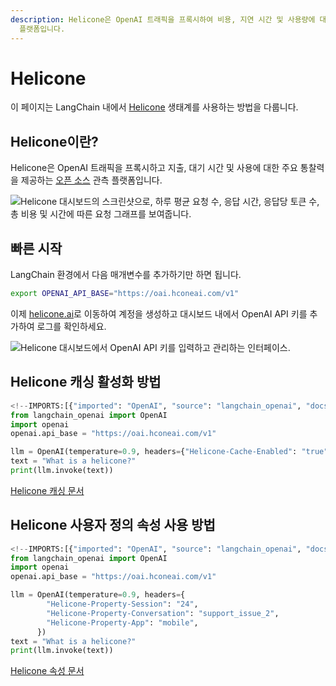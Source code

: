 ```yaml
---
description: Helicone은 OpenAI 트래픽을 프록시하여 비용, 지연 시간 및 사용량에 대한 주요 통찰력을 제공하는 오픈 소스 관측
  플랫폼입니다.
---
```


# Helicone

이 페이지는 LangChain 내에서 [Helicone](https://helicone.ai) 생태계를 사용하는 방법을 다룹니다.

## Helicone이란?

Helicone은 OpenAI 트래픽을 프록시하고 지출, 대기 시간 및 사용에 대한 주요 통찰력을 제공하는 [오픈 소스](https://github.com/Helicone/helicone) 관측 플랫폼입니다.

![Helicone 대시보드의 스크린샷으로, 하루 평균 요청 수, 응답 시간, 응답당 토큰 수, 총 비용 및 시간에 따른 요청 그래프를 보여줍니다.](/img/HeliconeDashboard.png "Helicone Dashboard")

## 빠른 시작

LangChain 환경에서 다음 매개변수를 추가하기만 하면 됩니다.

```bash
export OPENAI_API_BASE="https://oai.hconeai.com/v1"
```


이제 [helicone.ai](https://www.helicone.ai/signup)로 이동하여 계정을 생성하고 대시보드 내에서 OpenAI API 키를 추가하여 로그를 확인하세요.

![Helicone 대시보드에서 OpenAI API 키를 입력하고 관리하는 인터페이스.](/img/HeliconeKeys.png "Helicone API Key Input")

## Helicone 캐싱 활성화 방법

```python
<!--IMPORTS:[{"imported": "OpenAI", "source": "langchain_openai", "docs": "https://api.python.langchain.com/en/latest/llms/langchain_openai.llms.base.OpenAI.html", "title": "Helicone"}]-->
from langchain_openai import OpenAI
import openai
openai.api_base = "https://oai.hconeai.com/v1"

llm = OpenAI(temperature=0.9, headers={"Helicone-Cache-Enabled": "true"})
text = "What is a helicone?"
print(llm.invoke(text))
```


[Helicone 캐싱 문서](https://docs.helicone.ai/advanced-usage/caching)

## Helicone 사용자 정의 속성 사용 방법

```python
<!--IMPORTS:[{"imported": "OpenAI", "source": "langchain_openai", "docs": "https://api.python.langchain.com/en/latest/llms/langchain_openai.llms.base.OpenAI.html", "title": "Helicone"}]-->
from langchain_openai import OpenAI
import openai
openai.api_base = "https://oai.hconeai.com/v1"

llm = OpenAI(temperature=0.9, headers={
        "Helicone-Property-Session": "24",
        "Helicone-Property-Conversation": "support_issue_2",
        "Helicone-Property-App": "mobile",
      })
text = "What is a helicone?"
print(llm.invoke(text))
```


[Helicone 속성 문서](https://docs.helicone.ai/advanced-usage/custom-properties)